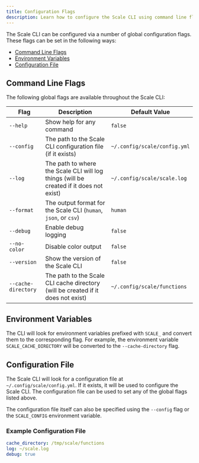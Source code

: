 ```yaml
---
title: Configuration Flags
description: Learn how to configure the Scale CLI using command line flags, environment variables, or a configuration file.
---
```


The Scale CLI can be configured via a number of global configuration flags. These flags can be set in the following ways:

  * [Command Line Flags](#command-line-flags)
  * [Environment Variables](#environment-variables)
  * [Configuration File](#configuration-file)

## Command Line Flags

The following global flags are available throughout the Scale CLI:

| Flag | Description | Default Value |
| --- | --- | --- |
| `--help` | Show help for any command | `false` |
| `--config` | The path to the Scale CLI configuration file (if it exists) | `~/.config/scale/config.yml` |
| `--log` | The path to where the Scale CLI will log things (will be created if it does not exist) | `~/.config/scale/scale.log` |
| `--format` | The output format for the Scale CLI (`human`, `json`, or `csv`) | `human` |
| `--debug` | Enable debug logging | `false` |
| `--no-color` | Disable color output | `false` |
| `--version` | Show the version of the Scale CLI | `false` |
| `--cache-directory` | The path to the Scale CLI cache directory (will be created if it does not exist) | `~/.config/scale/functions` |

## Environment Variables

The CLI will look for environment variables prefixed with `SCALE_` and convert them to the corresponding flag. For example, the environment variable `SCALE_CACHE_DIRECTORY` will be converted to the `--cache-directory` flag.

## Configuration File

The Scale CLI will look for a configuration file at `~/.config/scale/config.yml`. If it exists, it will be used to configure the Scale CLI. The configuration file can be used to set any of the global flags listed above.

The configuration file itself can also be specified using the `--config` flag or the `SCALE_CONFIG` environment variable.

### Example Configuration File

```yaml ~/.config/scale/config.yml
cache_directory: /tmp/scale/functions
log: ~/scale.log
debug: true
```
